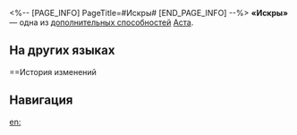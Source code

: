 <%-- [PAGE_INFO]
PageTitle=#Искры#
[END_PAGE_INFO] --%>
{{Навык Инфобокс
|Название         = Искры
|Изображение      = След Искры.png
|Персонаж         = Аста
|Тип              = Доп. способность
|Возвышение       = 2
|Длительность     = 
|Описание         = Базовая атака имеет {{Доп эффект|базовый шанс}} 80% наложить на противника статус Горение на 3 хода.<br />Противник со статусом Горение будет получать периодический огненный урон, равный 50% от урона базовой атаки Асты, в начале каждого хода.
|Свойство1        = 
|Масштабирование1 = 
}}
'''«Искры»''' — одна из [[дополнительная способность|дополнительных способностей]] [[Аста]].

==На других языках==
{{На других языках
|en   = Sparks
|zhs  = 火花
|zht  = 火花
|ja   = {{Rubi|火花|ひばな}}
|ko   = 불꽃
|es   = Chispas
|fr   = Étincelles
|ru   = Искры
|th   = Sparks
|vi   = Tia Lửa
|de   = Funken
|id   = Sparks
|pt   = Faíscas
}}

==История изменений
{{История изменений|3.5}}

==Навигация==
{{Навык Навбокс|Аста}}

[[en:]]